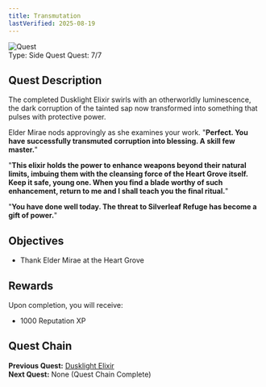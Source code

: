 ```yaml
---
title: Transmutation
lastVerified: 2025-08-19
---
```


<div className="mb-8 flex items-start gap-6">
  <div className="flex-shrink-0">
    <img
      src="/assets/icons/quest.png"
      alt="Quest"
      className="h-24 w-24 rounded-lg border"
    />
  </div>
  <div className="flex-1">
    <div className="space-y-2">
      <div className="flex flex-wrap gap-4 text-sm">
        <span className="rounded-md bg-green-100 px-2 py-1 dark:bg-green-900">
          Type: Side Quest
        </span>
        <span className="rounded-md bg-purple-100 px-2 py-1 dark:bg-purple-900">
          Quest: 7/7
        </span>
      </div>
    </div>
  </div>
</div>

## Quest Description

The completed Dusklight Elixir swirls with an otherworldly luminescence, the dark corruption of the tainted sap now transformed into something that pulses with protective power.

Elder Mirae nods approvingly as she examines your work. "**Perfect. You have successfully transmuted corruption into blessing. A skill few master.**"

"**This elixir holds the power to enhance weapons beyond their natural limits, imbuing them with the cleansing force of the Heart Grove itself. Keep it safe, young one. When you find a blade worthy of such enhancement, return to me and I shall teach you the final ritual.**"

"**You have done well today. The threat to Silverleaf Refuge has become a gift of power.**"

## Objectives

- Thank Elder Mirae at the Heart Grove

## Rewards

Upon completion, you will receive:

- 1000 Reputation XP

## Quest Chain

**Previous Quest:** [Dusklight Elixir](/docs/quests/individual/dusklight-elixir)  
**Next Quest:** None (Quest Chain Complete)
